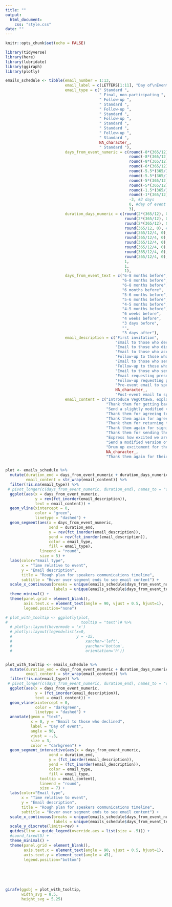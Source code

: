 ```yaml
---
title: ""
output: 
  html_document:
    css: "style.css"
date: ""
---
```


```r
knitr::opts_chunk$set(echo = FALSE)

library(tidyverse)
library(here)
library(lubridate)
library(ggiraph)
library(plotly)

```

```r

emails_schedule <- tibble(email_number = 1:13,
                          email_label = c(LETTERS[1:11], "Day of\nEvent", LETTERS[12]),
                          email_type = c(" Standard ",
                                         " Final, non-participating ",
                                         " Follow-up ",
                                         " Standard ",
                                         " Follow-up ",
                                         " Standard ",
                                         " Follow-up ",
                                         " Standard ",
                                         " Standard ",
                                         " Follow-up ",
                                         " Standard ",
                                         NA_character_,
                                         " Standard "),
                          days_from_event_numeric = c(round(-8*(365/12), 0), #8 months
                                                      round(-8*(365/12), 0),
                                                      round(-8*(365/12), 0),
                                                      round(-6*(365/12), 0), #6 months
                                                      round(-5.5*(365/12), 0), #5.5 months
                                                      round(-5.5*(365/12), 0),
                                                      round(-5*(365/12), 0),  #5 months
                                                      round(-5*(365/12), 0),
                                                      round(-1.5*(365/12), 0), #6 weeks
                                                      round(-1*(365/12), 0), #4 weeks
                                                      -3, #3 days
                                                      0, #day of event
                                                      3), 
                          duration_days_numeric = c(round(2*(365/12), 0), #2 months
                                                    round(2*(365/12), 0), 
                                                    round(2*(365/12), 0),
                                                    round(365/12, 0), #1 month
                                                    round(365/12/4, 0), #1 week
                                                    round(365/12/4, 0),
                                                    round(365/12/4, 0),
                                                    round(365/12/4, 0),
                                                    round(365/12/4, 0),
                                                    round(365/12/4, 0),
                                                    1,
                                                    1,
                                                    1),
                          days_from_event_text = c("6-8 months before",
                                                   "6-8 months before",
                                                   "6-8 months before",
                                                   "6 months before",
                                                   "5-6 months before",
                                                   "5-6 months before",
                                                   "4-5 months before",
                                                   "4-5 months before",
                                                   "6 weeks before",
                                                   "4 weeks before",
                                                   "3 days before",
                                                   "",
                                                   "3 days after"),
                          email_description = c("First invitation",
                                                "Email to those who declined",
                                                "Email to those who didn't reply",
                                                "Email to those who accepted",
                                                "Follow-up to those who didn't send agreement",
                                                "Email to those who sent back agreement",
                                                "Follow-up to those who didn't send bio info",
                                                "Email to those who sent bio info",
                                                "Email requesting presentation",
                                                "Follow-up requesting presentation",
                                                "Pre-event email to speakers",
                                                NA_character_,
                                                "Post-event email to speakers"),
                          email_content = c("Introduce VegOttawa, explain we are planning a VegFest and would like to extend invitation for them to speak on X topic, given their expertise in this area. Provide event dates, location, and either ask what their speaker fee would be (for more well-known speakers) or provide what we can offer as a speaker fee (for others). Indicate that we will cover travel and accommodation costs (if we will), and request a response within a certain time frame (2 weeks?)",
                                            "Thank them for getting back to us and express hope that we might collaborate in the future. Wish them well.",
                                            "Send a slightly modified version of the first email, letting them know we’d really love them to consider joining us, but we understand if it isn’t possible right now. If they could please let us know either way, then we can move forward with other potential speakers. Give them a further (week?) to reply.",
                                            "Thank them for agreeing to participate, and include more details about what will be expected, including info about talk length, content, themes we would advise against including?, format (solo talk or panel discussion), etc., plus ask them to sign the attached speaker agreement. Request the signed speaker agreement be returned to us within a certain time frame (1 week?)",
                                            "Thank them again for agreeing to participate, and explain that we need the signed speaker agreement to move forward. As we have X speaker spots to fill up, if we don’t hear back within another (week?), we will have to move on to other potential speakers to fill the spot. Thank them again and offer to answer any questions they may have.",
                                            "Thank them for returning the form and let them know their talk is now officially confirmed. Request details needed for booking accommodation and travel (full legal names, address, phone number? Or will they book own accommodation and provide us receipts for reimbursement? If so, indicate the reimbursement instructions in the email) and for promoting their talk (headshot, with specifications (what size, should it have a non-busy or solid colour background?, short bio (with max word count), short description of their talk (too early to request talk title at this point?), social media account links and website). Request that this all be provided to us within a specific time frame (1 week?)",
                                            "Thank them again for signing the speaker agreement and let them know how excited we are that they will be taking part in our event. Remind them that in order to promote their participation, we require information about their online presence and their photo/bio. Let them know that if they have any questions or issues with what needs to be provided, we are happy to help with that. Give them an extra (week?) to supply these.",
                                            "Thank them for sending the required info, and let them know how/when we will be promoting their talk (on Instagram, Facebook, on the website and through the VegOttawa newsletter). Request that they mention VegOttawa Fest in their socials/to their email contacts, and provide a logo file or two and maybe some example taglines they could use in their posts. Let them know we will be in touch closer to the event to check in, and request a copy of their powerpoint presentation within a specific time frame so we can test that it works with our equipment and approve the content (4 weeks before event?)",
                                            "Express how excited we are for their talk, and remind them we require a copy of the powerpoint within the next two weeks, so we can make sure it works with our A/V equipment and approve the content. Request the final title of their talk so we can include it in printed/online materials. Thank them again for participating.",
                                            "Send a modified version of previous email, asking when they  might be able to send a copy of the presentation. Request the title of their talk ASAP, for our materials. Let them know if they have any issues or questions to reach out and we can help.",
                                            "Drum up excitement for the event and again thank them for participating. Ask if they have any last minute questions or issues and reconfirm their travel/accommodation details. Include date, time, and place of event so they have it handy in a recent email. Outline who they should ask for when they arrive or where they should go exactly. Confirm that they will receive their speaker fee after their talk at the event by cheque, and include details about where to go to get this.",
                                            NA_character_,
                                            "Thank them again for their participation and making the event a success. Express that it was great to work with them and VegOttawa hopes to work with them again. Provide a link to an anonymous feedback form and also let them know they can provide non-anonymous feedback through email too. "))


plot <- emails_schedule %>%
  mutate(duration_end = days_from_event_numeric + duration_days_numeric,
         email_content = str_wrap(email_content)) %>% 
  filter(!is.na(email_type)) %>%
 # pivot_longer(c(days_from_event_numeric, duration_end), names_to = "start_end", values_to = "days_from_event") %>% 
  ggplot(aes(x = days_from_event_numeric,
             y = rev(fct_inorder(email_description)),
             text = email_content)) +
  geom_vline(xintercept = 0,
             color = "green",
             linetype = "dashed") +
  geom_segment(aes(x = days_from_event_numeric, 
                   xend = duration_end, 
                   y = rev(fct_inorder(email_description)), 
                   yend = rev(fct_inorder(email_description)),
                   color = email_type,
                   fill = email_type), 
               lineend = "round", 
               size = 5) + 
  labs(color="Email type",
       x = "Time relative to event",
       y = "Email description",
       title = "Rough plan for speakers communications timeline",
       subtitle = "Hover over segment ends to see email content") +
  scale_x_continuous(breaks = unique(emails_schedule$days_from_event_numeric), 
                     labels = unique(emails_schedule$days_from_event_text)) +
  theme_minimal() +
  theme(panel.grid = element_blank(),
        axis.text.x = element_text(angle = 90, vjust = 0.5, hjust=1),
        legend.position="none") 

# plot_with_tooltip <- ggplotly(plot,
#                                tooltip = "text")# %>%
  # plotly::layout(hovermode = 'x')
  # plotly::layout(legend=list(x=0, 
  #                            y = -15,
  #                                xanchor='left',
  #                                yanchor='bottom',
  #                                orientation='h'))


plot_with_tooltip <- emails_schedule %>%
  mutate(duration_end = days_from_event_numeric + duration_days_numeric,
         email_content = str_wrap(email_content)) %>% 
  filter(!is.na(email_type)) %>%
 # pivot_longer(c(days_from_event_numeric, duration_end), names_to = "start_end", values_to = "days_from_event") %>% 
  ggplot(aes(x = days_from_event_numeric,
             y = (fct_inorder(email_description)),
             text = email_content)) +
  geom_vline(xintercept = 0,
             color = "darkgreen",
             linetype = "dashed") +
  annotate(geom = "text",
           x = 0, y = "Email to those who declined",
           label = "Day of event",
           angle = 90,
           vjust = -.5,
           size = 3,
           color = "darkgreen") +
  geom_segment_interactive(aes(x = days_from_event_numeric, 
                   xend = duration_end, 
                   y = (fct_inorder(email_description)), 
                   yend = (fct_inorder(email_description)),
                   color = email_type,
                   fill = email_type,
               tooltip = email_content), 
               lineend = "round", 
               size = 7) + 
  labs(color="Email type",
       x = "Time relative to event",
       y = "Email description",
       title = "Rough plan for speakers communications timeline",
       subtitle = "Hover over segment ends to see email content") +
  scale_x_continuous(breaks = unique(emails_schedule$days_from_event_numeric), 
                     labels = unique(emails_schedule$days_from_event_text)) +
  scale_y_discrete(limits=rev) +
  guides(line = guide_legend(override.aes = list(size = .5))) +
  #coord_fixed(5) +
  theme_minimal() +
  theme(panel.grid = element_blank(),
        axis.text.x = element_text(angle = 90, vjust = 0.5, hjust=1),
        axis.text.y = element_text(angle = 45),
        legend.position="bottom") 


```


<br />
<br />
<br />


```r



girafe(ggobj = plot_with_tooltip,
       width_svg = 8.5,
       height_svg = 5.25)


```

